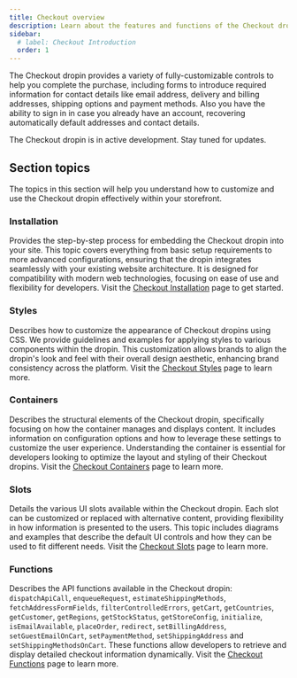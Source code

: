 ```yaml
---
title: Checkout overview
description: Learn about the features and functions of the Checkout dropin.
sidebar:
  # label: Checkout Introduction
  order: 1
---
```



The Checkout dropin provides a variety of fully-customizable controls to help you complete the purchase, including forms to introduce required information for contact details like email address, delivery and billing addresses, shipping options and payment methods. Also you have the ability to sign in in case you already have an account, recovering automatically default addresses and contact details.

<Aside type="wip" title="In Development">
  The Checkout dropin is in active development. Stay tuned for updates.
</Aside>

## Section topics

The topics in this section will help you understand how to customize and use the Checkout dropin effectively within your storefront.

### Installation

Provides the step-by-step process for embedding the Checkout dropin into your site. This topic covers everything from basic setup requirements to more advanced configurations, ensuring that the dropin integrates seamlessly with your existing website architecture. It is designed for compatibility with modern web technologies, focusing on ease of use and flexibility for developers. Visit the [Checkout Installation](/dropins/checkout/checkout-installation/) page to get started.

### Styles

Describes how to customize the appearance of Checkout dropins using CSS. We provide guidelines and examples for applying styles to various components within the dropin. This customization allows brands to align the dropin's look and feel with their overall design aesthetic, enhancing brand consistency across the platform. Visit the [Checkout Styles](/dropins/checkout/checkout-styles/) page to learn more.

### Containers

Describes the structural elements of the Checkout dropin, specifically focusing on how the container manages and displays content. It includes information on configuration options and how to leverage these settings to customize the user experience. Understanding the container is essential for developers looking to optimize the layout and styling of their Checkout dropins. Visit the [Checkout Containers](/dropins/checkout/checkout-containers) page to learn more.

### Slots

Details the various UI slots available within the Checkout dropin. Each slot can be customized or replaced with alternative content, providing flexibility in how information is presented to the users. This topic includes diagrams and examples that describe the default UI controls and how they can be used to fit different needs. Visit the [Checkout Slots](/dropins/checkout/checkout-slots/) page to learn more.

### Functions

Describes the API functions available in the Checkout dropin: `dispatchApiCall`, `enqueueRequest`, `estimateShippingMethods`, `fetchAddressFormFields`, `filterControlledErrors`, `getCart`, `getCountries`, `getCustomer`, `getRegions`, `getStockStatus`, `getStoreConfig`, `initialize`, `isEmailAvailable`, `placeOrder`, `redirect`, `setBillingAddress`, `setGuestEmailOnCart`, `setPaymentMethod`, `setShippingAddress` and `setShippingMethodsOnCart`. These functions allow developers to retrieve and display detailed checkout information dynamically. Visit the [Checkout Functions](/dropins/checkout/checkout-functions/) page to learn more.